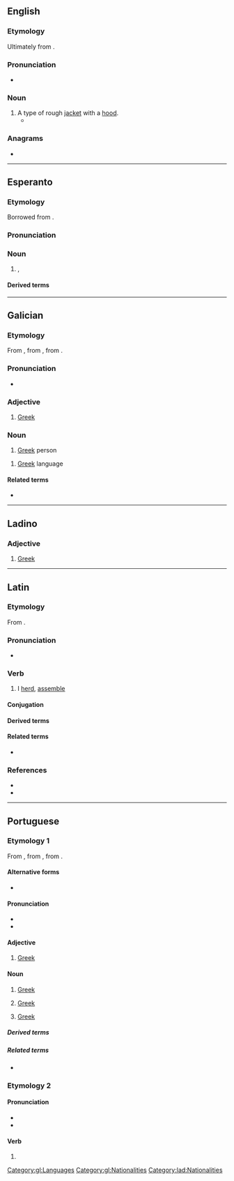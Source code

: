 {{also|Grego|grêgo}}
==English==

===Etymology===
Ultimately from {{der|en|la|Graeco||Greek}}.

===Pronunciation===
* {{a|UK}} {{IPA|en|/ˈɡɹeɪɡəʊ/}}

===Noun===
{{en-noun}}

# A type of rough [[jacket]] with a [[hood]].
#* {{RQ:Melville Moby-Dick|[[s:Moby-Dick (1851) US edition/Chapter 3|chapter 3]]|text=Going to his heavy '''grego''', or wrapall, or dreadnaught, which he had previously hung on a chair, he fumbled in the pockets, and produced at length a curious little deformed image with a hunch on its back, and exactly the colour of a three days' old Congo baby.}}

===Anagrams===
* {{anagrams|en|a=eggor|Gorge|Rogge|gorge}}

----

==Esperanto==
{{wikipedia|lang=eo}}

===Etymology===
Borrowed from {{bor|eo|la|gregō|t=herd, assemble}}.

===Pronunciation===
{{eo-IPA|a=LL-Q143 (epo)-Lepticed7-grego.wav}}

===Noun===
{{eo-head}}

# {{l|en|herd}}, {{l|en|flock}}

====Derived terms====
{{der3|eo|grega|gregejo|kungregiĝi}}

{{eo 6OA}}

----

==Galician==

===Etymology===
From {{inh|gl|roa-opt|grego}}, from {{inh|gl|la|graecus}}, from {{der|gl|grc|Γραικός}}.

===Pronunciation===
* {{IPA|gl|/ɡɾeɣʊ/}}

===Adjective===
{{gl-adj|f=grega}}

# [[Greek]]

===Noun===
{{gl-noun|m|f=grega}}

# [[Greek]] person

{{gl-noun|m|-}}

# [[Greek]] language

====Related terms====
* {{l|gl|Grecia}}

[[Category:gl:Languages]]
[[Category:gl:Nationalities]]

----

==Ladino==

===Adjective===
{{lad-adj|f=grega}}

# [[Greek]]

[[Category:lad:Nationalities]]

----

==Latin==

===Etymology===
From {{m|la|grex||flock, herd}}.

===Pronunciation===
* {{la-IPA|gregō}}

===Verb===
{{la-verb|1+|gregō}}

# I [[herd]], [[assemble]]

====Conjugation====
{{la-conj|1+|gregō}}

====Derived terms====
{{der3
|la|aggregō
|congregō
|sēgregō
}}

====Related terms====
* {{l|la|grex}}

===References===
* {{R:L&S}}
* {{R:Gaffiot}}

----

==Portuguese==

===Etymology 1===
From {{inh|pt|roa-opt|grego}}, from {{inh|pt|la|graecus}}, from {{der|pt|grc|Γραικός}}.

====Alternative forms====
* {{alt|pt|grêgo||obsolete}}

====Pronunciation====
{{pt-IPA|grêgo}}
* {{rhymes|pt|eɡu|s=2}}
* {{hyphenation|pt|gre|go}}

====Adjective====
{{pt-adj}}

# [[Greek]] {{gloss|of or relating to Greece}}
#: {{syn|pt|helénico|greco-|q2=combining form}}

====Noun====
{{pt-noun|m|s|f=grega}}

# [[Greek]] {{gloss|person from Greece}}
# {{lb|pt|uncountable}} [[Greek]] {{gloss|Indo-European language spoken in Greece and Cyprus}}
# {{lb|pt|colloquial}} [[Greek]] {{gloss|incomprehensible speech or jargon}}

=====Derived terms=====
{{der3|pt|grego antigo|grego bizantino|gregos e troianos|presente de grego}}

=====Related terms=====
* {{l|pt|Grécia}}

===Etymology 2===
{{nonlemma}}

====Pronunciation====
{{pt-IPA|grégo}}
* {{rhymes|pt|ɛɡu|s=2}}
* {{hyphenation|pt|gre|go}}

====Verb====
{{head|pt|verb form}}

# {{pt-verb-form-of|gregar}}

{{C|pt|Languages|Nationalities|Greece}}